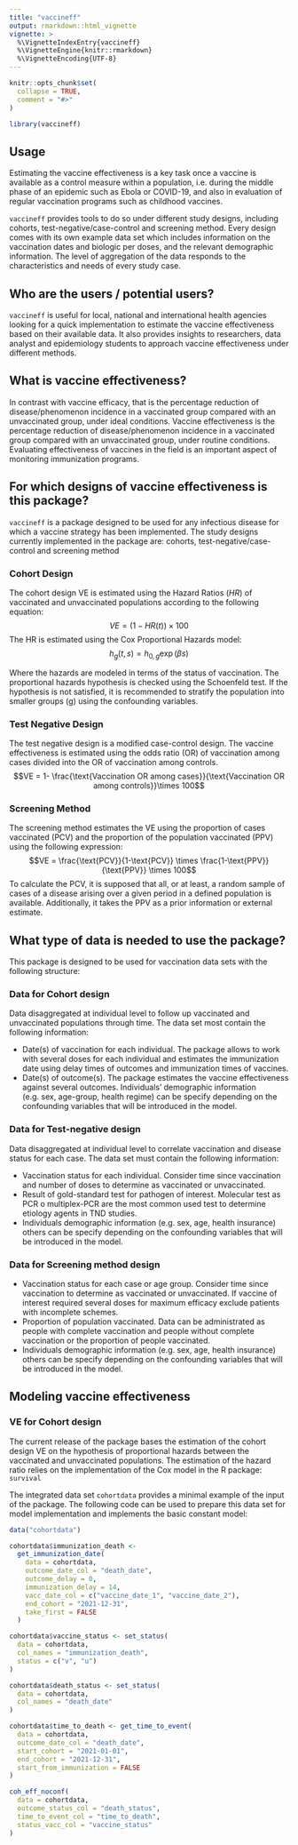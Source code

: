 ```yaml
---
title: "vaccineff"
output: rmarkdown::html_vignette
vignette: >
  %\VignetteIndexEntry{vaccineff}
  %\VignetteEngine{knitr::rmarkdown}
  %\VignetteEncoding{UTF-8}
---
```


```r
knitr::opts_chunk$set(
  collapse = TRUE,
  comment = "#>"
)
```

```r
library(vaccineff)
```

## Usage

Estimating the vaccine effectiveness is a key task once a vaccine is available as a control measure within a population, i.e. during the middle phase of an epidemic such as Ebola or COVID-19, and also in evaluation of regular vaccination programs such as childhood vaccines.

`vaccineff` provides tools to do so under different study designs, including cohorts, test-negative/case-control and screening method. Every design comes with its own example data set which includes information on the vaccination dates and biologic per doses, and the relevant demographic information. The level of aggregation of the data responds to the characteristics and needs of every study case.

## Who are the users / potential users?

`vaccineff` is useful for local, national and international health agencies looking for a quick implementation to estimate the vaccine effectiveness based on their available data. It also provides insights to researchers, data analyst and epidemiology students to approach vaccine effectiveness under different methods.

## What is vaccine effectiveness?

In contrast with vaccine efficacy, that is the percentage reduction of disease/phenomenon incidence in a vaccinated group compared with an unvaccinated group, under ideal conditions. Vaccine effectiveness is the percentage reduction of disease/phenomenon incidence in a vaccinated group compared with an unvaccinated group, under routine conditions. Evaluating effectiveness of vaccines in the field is an important aspect of monitoring immunization programs.

## For which designs of vaccine effectiveness is this package?

`vaccineff` is a package designed to be used for any infectious disease for which a vaccine strategy has been implemented. The study designs currently implemented in the package are: cohorts, test-negative/case-control and screening method

### Cohort Design

The cohort design VE is estimated using the Hazard Ratios ($HR$) of vaccinated and unvaccinated populations according to the following equation:
$$VE = (1-HR(t))\times100$$
The HR is estimated using the Cox Proportional Hazards model:
$$h_g(t,s)=h_{0,g}\exp(\beta s)$$

Where the hazards are modeled in terms of the status of vaccination. The proportional hazards hypothesis is checked using the Schoenfeld test. If the hypothesis is not satisfied, it is recommended to stratify the population into smaller groups (g) using the confounding variables. 

### Test Negative Design

The test negative design is a modified case-control design. The vaccine effectiveness is estimated using the odds ratio (OR) of vaccination among cases divided into the OR of vaccination among controls. 
$$VE = 1- \frac{\text{Vaccination OR among cases}}{\text{Vaccination OR among controls}}\times 100$$

### Screening Method

The screening method estimates the VE using the proportion of cases vaccinated (PCV)  and the proportion of the population vaccinated (PPV) using the following expression:
$$VE = \frac{\text{PCV}}{1-\text{PCV}} \times \frac{1-\text{PPV}}{\text{PPV}} \times 100$$
To calculate the PCV, it is supposed that all, or at least, a random sample of cases of a disease arising over a given period in a defined population is available. Additionally, it takes the PPV as a prior information or external estimate.

## What type of data is needed to use the package?

This package is designed to be used for vaccination data sets with the following structure:

### Data for Cohort design

Data disaggregated at individual level to follow up vaccinated and unvaccinated populations through time. The data set most contain the following information:

- Date(s) of vaccination for each individual. The package allows to work with several doses for each individual and estimates the immunization date using delay times of outcomes and immunization times of vaccines.
- Date(s) of outcome(s). The package estimates the vaccine effectiveness against several outcomes.
Individuals’ demographic information (e.g. sex, age-group, health regime) can be specify depending on the confounding variables that will be introduced in the model.

### Data for Test-negative design

Data disaggregated at individual level to correlate vaccination and disease status for each case. The data set must contain the following information:

- Vaccination status for each individual. Consider time since vaccination and number of doses to determine as vaccinated or unvaccinated. 
- Result of gold-standard test for pathogen of interest. Molecular test as PCR o multiplex-PCR are the most common used test to determine etiology agents in TND studies. 
- Individuals demographic information (e.g. sex, age, health insurance) others can be specify depending on the confounding variables that will be introduced in the model.

### Data for Screening method design

- Vaccination status for each case or age group. Consider time since vaccination to determine as vaccinated or unvaccinated. If vaccine of interest required several doses for maximum efficacy exclude patients with incomplete schemes. 
- Proportion of population vaccinated. Data can be administrated as people with complete vaccination and people without complete vaccination or the proportion of people vaccinated. 
- Individuals demographic information (e.g. sex, age, health insurance) others can be specify depending on the confounding variables that will be introduced in the model.


## Modeling vaccine effectiveness

### VE for Cohort design

The current release of the package bases the estimation of the cohort design VE on the hypothesis of proportional hazards between the vaccinated and unvaccinated populations. The estimation of the hazard ratio relies on the implementation of the Cox model in the R package: `survival`

The integrated data set `cohortdata` provides a minimal example of the input of the package. The following code can be used to prepare this data set for model implementation and implements the basic constant model:

```r
data("cohortdata")

cohortdata$immunization_death <-
  get_immunization_date(
    data = cohortdata,
    outcome_date_col = "death_date",
    outcome_delay = 0,
    immunization_delay = 14,
    vacc_date_col = c("vaccine_date_1", "vaccine_date_2"),
    end_cohort = "2021-12-31",
    take_first = FALSE
  )

cohortdata$vaccine_status <- set_status(
  data = cohortdata,
  col_names = "immunization_death",
  status = c("v", "u")
)

cohortdata$death_status <- set_status(
  data = cohortdata,
  col_names = "death_date"
)

cohortdata$time_to_death <- get_time_to_event(
  data = cohortdata,
  outcome_date_col = "death_date",
  start_cohort = "2021-01-01",
  end_cohort = "2021-12-31",
  start_from_immunization = FALSE
)

coh_eff_noconf(
  data = cohortdata,
  outcome_status_col = "death_status",
  time_to_event_col = "time_to_death",
  status_vacc_col = "vaccine_status"
)
```
